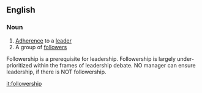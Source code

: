 ==English==

===Noun===
{{en-noun|-}}

# [[adherence|Adherence]] to a [[leader]]
# A group of [[follower]]s

Followership is a prerequisite for leadership. Followership is largely under-prioritized within the frames of leadership debate. NO manager can ensure leadership, if there is NOT followership.

[[it:followership]]